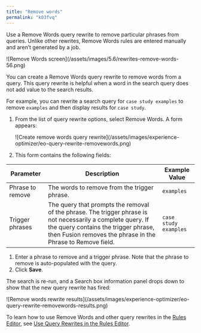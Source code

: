 ```yaml
---
title: "Remove words"
permalink: "k03fvq"
---
```


Use a Remove Words query rewrite to remove particular phrases from queries. Unlike other rewrites, Remove Words rules are entered manually and aren’t generated by a job.

<Frame>![Remove Words screen](/assets/images/5.6/rewrites-remove-words-56.png)</Frame>

You can create a Remove Words query rewrite to remove words from a query. This query rewrite is helpful when a word in the search query does not add value to the search results.

For example, you can rewrite a search query for `case study examples` to remove `examples` and then display results for `case study`.

1. From the list of query rewrite options, select Remove Words. A form appears:

   <Frame>![Create remove words query rewrite](/assets/images/experience-optimizer/eo-query-rewrite-removewords.png)</Frame>
2. This form contains the following fields:

| Parameter | Description | Example Value |
| --- | --- | --- |
| Phrase to remove | The words to remove from the trigger phrase. | `examples` |
| Trigger phrases | The query that prompts the removal of the phrase. The trigger phrase is not necessarily a complete query. If the query contains the trigger phrase, then Fusion removes the phrase in the Phrase to Remove field. | `case study examples` |

1. Enter a phrase to remove and a trigger phrase. Note that the phrase to remove is auto-populated with the query.
2. Click **Save**.

The search is re-run, and a Search box information panel drops down to show that the new query rewrite has fired:

<Frame>![Remove words rewrite results](/assets/images/experience-optimizer/eo-query-rewrite-removewords-results.png)</Frame>

To learn how to use Remove Words and other query rewrites in the [Rules Editor](/managed-fusion/5.9/nxpfuh/rules-editor), see [Use Query Rewrites in the Rules Editor](/how-to/lfx7b8/use-query-rewrites-in-the-rules-editor).